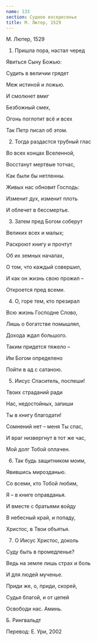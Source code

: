 ```yaml
---
name: 133
section: Судное воскресенье
title: М. Лютер, 1529
---
```

М. Лютер, 1529


1. Пришла пора, настал черед

Явиться Сыну Божью:

Судить в величии грядет

Меж истиной и ложью.

И смолкнет вмиг

Безбожный смех,

Огонь поглотит всё и всех

Так Петр писал об этом.


2. Тогда раздастся трубный глас

Во всех концах Вселенной,

Восстанут мертвые тотчас,

Как были бы нетленны.

Живых нас обновит Господь:

Изменит дух, изменит плоть

И облечет в бессмертье.


3. Затем пред Богом соберут

Великих всех и малых;

Раскроют книгу и прочтут

Об их земных началах,

О том, что каждый совершил,

И как он жизнь свою прожил –

Откроется пред всеми.


4. О, горе тем, кто презирал

Всю жизнь Господне Слово,

Лишь о богатстве помышлял,

Дохода ждал большого.

Таким придется тяжело –

Им Богом определено

Пойти в ад с сатаною.


5. Иисус Спаситель, поспеши!

Твоих страданий ради

Нас, недостойных, запиши

Ты в книгу благодати!

Сомнений нет – меня Ты спас,

И враг низвергнут в тот же час,

Мой долг Тобой оплачен.


6. Так будь защитником моим,

Явившись мирозданью.

Со всеми, кто Тобой любим,

Я – в книге оправданья.

И вместе с братьями войду

В небесный край, и попаду,

Христос, в Твои объятья.


7. О Иисус Христос, доколь

Суду быть в промедленье?

Ведь на земле лишь страх и боль

И для людей мученье.

Приди же, о, приди, скорей,

Судья благой, и от цепей

Освободи нас. Аминь.


Б. Рингвальдт

Перевод: Е. Ури, 2002
